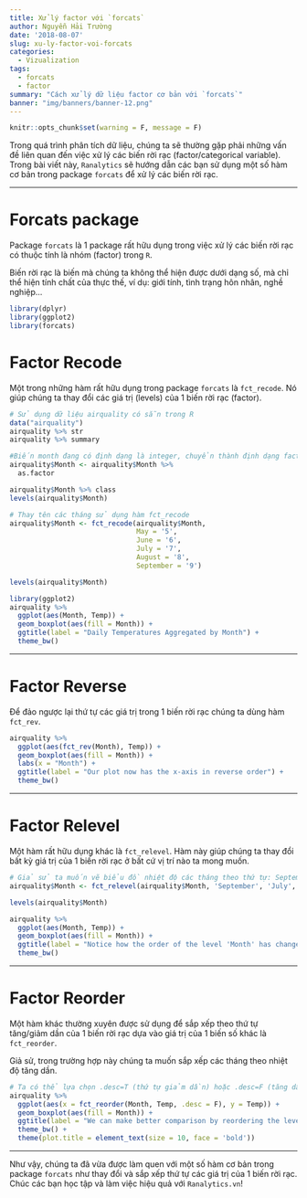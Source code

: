 ```yaml
---
title: Xử lý factor với `forcats`
author: Nguyễn Hải Trường
date: '2018-08-07'
slug: xu-ly-factor-voi-forcats
categories:
  - Vizualization
tags:
  - forcats
  - factor
summary: "Cách xử lý dữ liệu factor cơ bản với `forcats`"
banner: "img/banners/banner-12.png"
---
```


```r
knitr::opts_chunk$set(warning = F, message = F)
```

Trong quá trình phân tích dữ liệu, chúng ta sẽ thường gặp phải những vấn đề liên quan đến việc xử lý các biến rời rạc (factor/categorical variable). Trong bài viết này, ``Ranalytics`` sẽ hướng dẫn các bạn sử dụng một số hàm cơ bản trong package ``forcats`` để xử lý các biến rời rạc.

---

# Forcats package

Package ``forcats`` là 1 package rất hữu dụng trong việc xử lý các biến rời rạc có thuộc tính là nhóm (factor) trong `R`.

Biến rời rạc là biến mà chúng ta không thể hiện được dưới dạng số, mà chỉ thể hiện tính chất của thực thế, ví dụ: giới tính, tình trạng hôn nhân, nghề nghiệp...


```r
library(dplyr)
library(ggplot2)
library(forcats)
```

# Factor Recode

Một trong những hàm rất hữu dụng trong package ``forcats`` là ``fct_recode``. Nó giúp chúng ta thay đổi các giá trị (levels) của 1 biến rời rạc (factor).


```r
# Sử dụng dữ liệu airquality có sẵn trong R
data("airquality")
airquality %>% str
airquality %>% summary
```

```r
#Biến month đang có định dạng là integer, chuyển thành định dạng factor
airquality$Month <- airquality$Month %>% 
  as.factor

airquality$Month %>% class
levels(airquality$Month)
```


```r
# Thay tên các tháng sử dụng hàm fct_recode
airquality$Month <- fct_recode(airquality$Month, 
                               May = '5', 
                               June = '6', 
                               July = '7', 
                               August = '8', 
                               September = '9')

levels(airquality$Month)
```



```r
library(ggplot2)
airquality %>% 
  ggplot(aes(Month, Temp)) +
  geom_boxplot(aes(fill = Month)) +
  ggtitle(label = "Daily Temperatures Aggregated by Month") +
  theme_bw()
```

---

# Factor Reverse

Để đảo ngược lại thứ tự các giá trị trong 1 biến rời rạc chúng ta dùng hàm ``fct_rev``.

```r
airquality %>% 
  ggplot(aes(fct_rev(Month), Temp)) +
  geom_boxplot(aes(fill = Month)) +
  labs(x = "Month") +
  ggtitle(label = "Our plot now has the x-axis in reverse order") +
  theme_bw()
```

---

# Factor Relevel

Một hàm rất hữu dụng khác là ``fct_relevel``. Hàm này giúp chúng ta thay đổi bất kỳ giá trị của 1 biến rời rạc ở bất cứ vị trí nào ta mong muốn.

```r
# Giả sử ta muốn vẽ biểu đồ nhiệt độ các tháng theo thứ tự: September, July, May, August, June
airquality$Month <- fct_relevel(airquality$Month, 'September', 'July', 'May', 'August', 'June')

levels(airquality$Month)
```


```r
airquality %>% 
  ggplot(aes(Month, Temp)) +
  geom_boxplot(aes(fill = Month)) +
  ggtitle(label = "Notice how the order of the level 'Month' has changed") +
  theme_bw()
```

---

# Factor Reorder

Một hàm khác thường xuyên được sử dụng để sắp xếp theo thứ tự tăng/giảm dần của 1 biến rời rạc dựa vào giá trị của 1 biến số khác là ``fct_reorder``.

Giả sử, trong trường hợp này chúng ta muốn sắp xếp các tháng theo nhiệt độ tăng dần.

```r
# Ta có thể lựa chọn .desc=T (thứ tự giảm dần) hoặc .desc=F (tăng dần)
airquality %>% 
  ggplot(aes(x = fct_reorder(Month, Temp, .desc = F), y = Temp)) +
  geom_boxplot(aes(fill = Month)) +
  ggtitle(label = "We can make better comparison by reordering the levels based on the temperature values!") +
  theme_bw() +
  theme(plot.title = element_text(size = 10, face = 'bold'))
```

---

Như vậy, chúng ta đã vừa được làm quen với một số hàm cơ bản trong package ``forcats`` như thay đổi và sắp xếp thứ tự các giá trị của 1 biến rời rạc. Chúc các bạn học tập và làm việc hiệu quả với ``Ranalytics.vn``!

